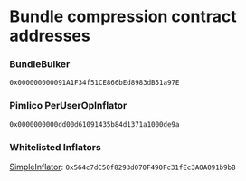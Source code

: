 # Bundle compression contract addresses

### BundleBulker

`0x000000000091A1F34f51CE866bEd8983dB51a97E`

### Pimlico PerUserOpInflator

`0x0000000000dd00d61091435b84d1371a1000de9a`

### Whitelisted Inflators

[SimpleInflator](https://github.com/pimlicolabs/alto/blob/main/contracts/src/Compression/SimpleInflator.sol): `0x564c7dC50f8293d070F490Fc31fEc3A0A091b9bB`